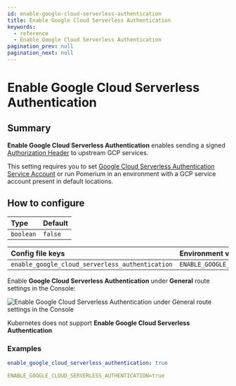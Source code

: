 ```yaml
---
id: enable-google-cloud-serverless-authentication
title: Enable Google Cloud Serverless Authentication
keywords:
  - reference
  - Enable Google Cloud Serverless Authentication
pagination_prev: null
pagination_next: null
---
```



# Enable Google Cloud Serverless Authentication

## Summary

**Enable Google Cloud Serverless Authentication** enables sending a signed [Authorization Header](https://cloud.google.com/run/docs/authenticating/service-to-service) to upstream GCP services.

This setting requires you to set [Google Cloud Serverless Authentication Service Account](/docs/reference/google-cloud-serverless-authentication-service-account) or run Pomerium in an environment with a GCP service account present in default locations.

## How to configure

| **Type**  | **Default** |
| :-------- | :---------- |
| `boolean` | `false`     |

<Tabs>
<TabItem value="Core" label="Core">

| **Config file keys** | **Environment variables** |
| :-- | :-- |
| `enable_google_cloud_serverless_authentication` | `ENABLE_GOOGLE_CLOUD_SERVERLESS_AUTHENTICATION` |

</TabItem>
<TabItem value="Enterprise" label="Enterprise">

Enable **Google Cloud Serverless Authentication** under **General** route settings in the Console:

![Enable **Google Cloud Serverless Authentication** under **General** route settings in the Console](../img/routes/gcs-sa-auth/enable-gcs-authn.png)

</TabItem>
<TabItem value="Kubernetes" label="Kubernetes">

Kubernetes does not support **Enable Google Cloud Serverless Authentication**

</TabItem>
</Tabs>

### Examples

```yaml
enable_google_cloud_serverless_authentication: true

ENABLE_GOOGLE_CLOUD_SERVERLESS_AUTHENTICATION=true
```
